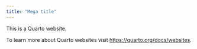 ```yaml
---
title: "Mega title"
---
```


This is a Quarto website.

To learn more about Quarto websites visit <https://quarto.org/docs/websites>.
